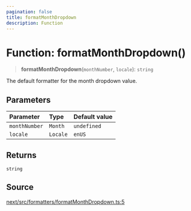 ```yaml
---
pagination: false
title: formatMonthDropdown
description: Function
---
```


# Function: formatMonthDropdown()

> **formatMonthDropdown**(`monthNumber`, `locale`): `string`

The default formatter for the month dropdown value.

## Parameters

| Parameter | Type | Default value |
| :------ | :------ | :------ |
| `monthNumber` | `Month` | `undefined` |
| `locale` | `Locale` | `enUS` |

## Returns

`string`

## Source

[next/src/formatters/formatMonthDropdown.ts:5](https://github.com/gpbl/react-day-picker/blob/575f9be39/next/src/formatters/formatMonthDropdown.ts#L5)
